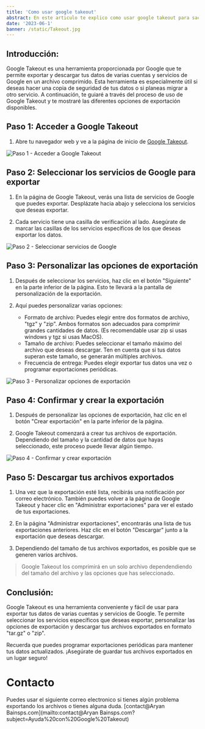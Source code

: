 ```yaml
---
title: 'Como usar google takeout'
abstract: En este articulo te explico como usar google takeout para sacar los archivos de tu cuenta de google
date: '2023-06-1'
banner: /static/Takeout.jpg
---
```


## **Introducción:**

Google Takeout es una herramienta proporcionada por Google que te permite exportar y descargar tus datos de varias cuentas y servicios de Google en un archivo comprimido. Esta herramienta es especialmente útil si deseas hacer una copia de seguridad de tus datos o si planeas migrar a otro servicio. A continuación, te guiaré a través del proceso de uso de Google Takeout y te mostraré las diferentes opciones de exportación disponibles.

## **Paso 1: Acceder a Google Takeout**

1. Abre tu navegador web y ve a la página de inicio de [Google Takeout](https://takeout.google.com/).

![Paso 1 - Acceder a Google Takeout](https://s6.imgcdn.dev/rpPxC.png)

## **Paso 2: Seleccionar los servicios de Google para exportar**

1. En la página de Google Takeout, verás una lista de servicios de Google que puedes exportar. Desplázate hacia abajo y selecciona los servicios que deseas exportar.

2. Cada servicio tiene una casilla de verificación al lado. Asegúrate de marcar las casillas de los servicios específicos de los que deseas exportar los datos.

![Paso 2 - Seleccionar servicios de Google](https://s6.imgcdn.dev/rpTFe.png)

## **Paso 3: Personalizar las opciones de exportación**

1. Después de seleccionar los servicios, haz clic en el botón "Siguiente" en la parte inferior de la página. Esto te llevará a la pantalla de personalización de la exportación.

2. Aquí puedes personalizar varias opciones:
   - Formato de archivo: Puedes elegir entre dos formatos de archivo, "tgz" y "zip". Ambos formatos son adecuados para comprimir grandes cantidades de datos. (Es recomendable usar zip si usas windows y tgz si usas MacOS).
   - Tamaño de archivo: Puedes seleccionar el tamaño máximo del archivo que deseas descargar. Ten en cuenta que si tus datos superan este tamaño, se generarán múltiples archivos.
   - Frecuencia de entrega: Puedes elegir exportar tus datos una vez o programar exportaciones periódicas.

![Paso 3 - Personalizar opciones de exportación](https://s6.imgcdn.dev/rplC0.png)

## **Paso 4: Confirmar y crear la exportación**

1. Después de personalizar las opciones de exportación, haz clic en el botón "Crear exportación" en la parte inferior de la página.

2. Google Takeout comenzará a crear tus archivos de exportación. Dependiendo del tamaño y la cantidad de datos que hayas seleccionado, este proceso puede llevar algún tiempo.

![Paso 4 - Confirmar y crear exportación](https://s6.imgcdn.dev/rpz7M.png)

## **Paso 5: Descargar tus archivos exportados**

1. Una vez que la exportación esté lista, recibirás una notificación por correo electrónico. También puedes volver a la página de Google Takeout y hacer clic en "Administrar exportaciones" para ver el estado de tus exportaciones.

2. En la página "Administrar exportaciones", encontrarás una lista de tus exportaciones anteriores. Haz clic en el botón "Descargar" junto a la exportación que deseas descargar.

3. Dependiendo del tamaño de tus archivos exportados, es posible que se generen varios archivos.

> Google Takeout los comprimirá en un solo archivo dependendiendo del tamaño del archivo y las opciones que has seleccionado.

## **Conclusión:**

Google Takeout es una herramienta conveniente y fácil de usar para exportar tus datos de varias cuentas y servicios de Google. Te permite seleccionar los servicios específicos que deseas exportar, personalizar las opciones de exportación y descargar tus archivos exportados en formato "tar.gz" o "zip".

Recuerda que puedes programar exportaciones periódicas para mantener tus datos actualizados. ¡Asegúrate de guardar tus archivos exportados en un lugar seguro!

# Contacto

Puedes usar el siguiente correo electronico si tienes algún problema exportando los archivos o tienes alguna duda.
[contact@Aryan Bainsps.com](mailto:contact@Aryan Bainsps.com?subject=Ayuda%20con%20Google%20Takeout)
